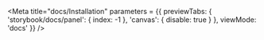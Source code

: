 
<Meta
  title="docs/Installation"
  parameters = {{ 
     previewTabs: { 
      'storybook/docs/panel': { index: -1 },
      'canvas': { disable: true } 
     },
    viewMode: 'docs' 
  }}
/>

<Description markdown={Development}></Description>

